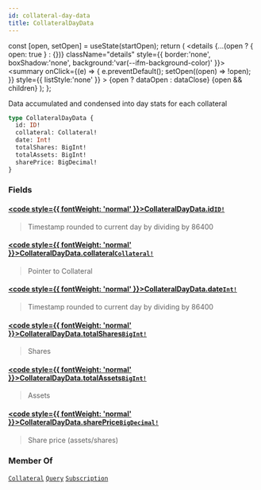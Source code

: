 ```yaml
---
id: collateral-day-data
title: CollateralDayData
---
```









  const [open, setOpen] = useState(startOpen);
  return (
    <details {...(open ? { open: true } : {})} className="details" style={{ border:'none', boxShadow:'none', background:'var(--ifm-background-color)' }}>
      <summary
        onClick={(e) => {
          e.preventDefault();
          setOpen((open) => !open);
        }}
        style={{ listStyle:'none' }}
      >
      {open ? dataOpen : dataClose}
      </summary>
      {open && children}
    </details>
  );
};








 Data accumulated and condensed into day stats for each collateral 


```graphql
type CollateralDayData {
  id: ID!
  collateral: Collateral!
  date: Int!
  totalShares: BigInt!
  totalAssets: BigInt!
  sharePrice: BigDecimal!
}
```




### Fields

#### [<code style={{ fontWeight: 'normal' }}>CollateralDayData.<b>id</b></code>](#)<Bullet />[`ID!`](/docs/subgraph-generated/types/scalars/id) <Badge class="badge badge--secondary" text="non-null"/> <Badge class="badge badge--secondary" text="scalar"/> 
> 
> 
>  Timestamp rounded to current day by dividing by 86400 
> 

#### [<code style={{ fontWeight: 'normal' }}>CollateralDayData.<b>collateral</b></code>](#)<Bullet />[`Collateral!`](/docs/subgraph-generated/types/objects/collateral) <Badge class="badge badge--secondary" text="non-null"/> <Badge class="badge badge--secondary" text="object"/> 
> 
> 
>  Pointer to Collateral 
> 

#### [<code style={{ fontWeight: 'normal' }}>CollateralDayData.<b>date</b></code>](#)<Bullet />[`Int!`](/docs/subgraph-generated/types/scalars/int) <Badge class="badge badge--secondary" text="non-null"/> <Badge class="badge badge--secondary" text="scalar"/> 
> 
> 
>  Timestamp rounded to current day by dividing by 86400 
> 

#### [<code style={{ fontWeight: 'normal' }}>CollateralDayData.<b>totalShares</b></code>](#)<Bullet />[`BigInt!`](/docs/subgraph-generated/types/scalars/big-int) <Badge class="badge badge--secondary" text="non-null"/> <Badge class="badge badge--secondary" text="scalar"/> 
> 
> 
>  Shares 
> 

#### [<code style={{ fontWeight: 'normal' }}>CollateralDayData.<b>totalAssets</b></code>](#)<Bullet />[`BigInt!`](/docs/subgraph-generated/types/scalars/big-int) <Badge class="badge badge--secondary" text="non-null"/> <Badge class="badge badge--secondary" text="scalar"/> 
> 
> 
>  Assets 
> 

#### [<code style={{ fontWeight: 'normal' }}>CollateralDayData.<b>sharePrice</b></code>](#)<Bullet />[`BigDecimal!`](/docs/subgraph-generated/types/scalars/big-decimal) <Badge class="badge badge--secondary" text="non-null"/> <Badge class="badge badge--secondary" text="scalar"/> 
> 
> 
>  Share price (assets/shares) 
> 





### Member Of

[`Collateral`](/docs/subgraph-generated/types/objects/collateral)  <Badge class="badge badge--secondary" text="object"/><Bullet />[`Query`](/docs/subgraph-generated/types/objects/query)  <Badge class="badge badge--secondary" text="object"/><Bullet />[`Subscription`](/docs/subgraph-generated/types/objects/subscription)  <Badge class="badge badge--secondary" text="object"/>

